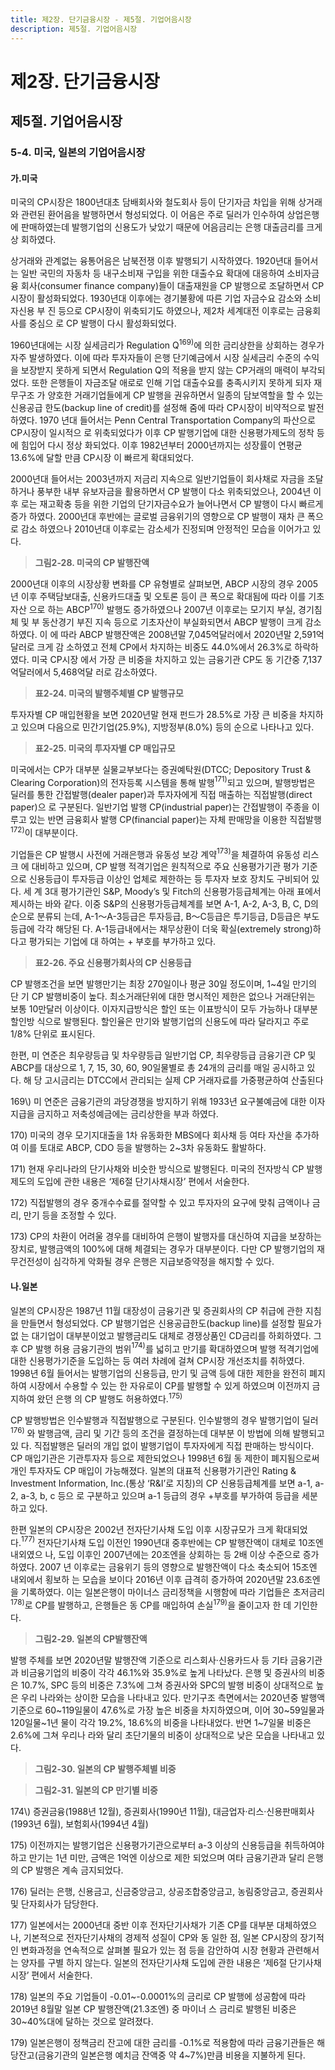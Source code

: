 ```yaml
---
title: 제2장. 단기금융시장 - 제5절. 기업어음시장
description: 제5절. 기업어음시장
---
```


# 제2장. 단기금융시장

## 제5절. 기업어음시장

### 5-4. 미국, 일본의 기업어음시장

#### 가.미국

미국의 CP시장은 1800년대초 담배회사와 철도회사 등이 단기자금 차입을 위해 상거래
와 관련된 환어음을 발행하면서 형성되었다. 이 어음은 주로 딜러가 인수하여 상업은행에
판매하였는데 발행기업의 신용도가 낮았기 때문에 어음금리는 은행 대출금리를 크게 상
회하였다.

상거래와 관계없는 융통어음은 남북전쟁 이후 발행되기 시작하였다. 1920년대 들어서
는 일반 국민의 자동차 등 내구소비재 구입을 위한 대출수요 확대에 대응하여 소비자금융
회사(consumer finance company)들이 대출재원을 CP 발행으로 조달하면서 CP시장이
활성화되었다. 1930년대 이후에는 경기불황에 따른 기업 자금수요 감소와 소비자신용 부
진 등으로 CP시장이 위축되기도 하였으나, 제2차 세계대전 이후로는 금융회사를 중심으
로 CP 발행이 다시 활성화되었다.

1960년대에는 시장 실세금리가 Regulation Q$^{169)}$에 의한 금리상한을 상회하는 경우가
자주 발생하였다. 이에 따라 투자자들이 은행 단기예금에서 시장 실세금리 수준의 수익을
보장받지 못하게 되면서 Regulation Q의 적용을 받지 않는 CP거래의 매력이 부각되었다.
또한 은행들이 자금조달 애로로 인해 기업 대출수요를 충족시키지 못하게 되자 재무구조
가 양호한 거래기업들에게 CP 발행을 권유하면서 일종의 담보역할을 할 수 있는 신용공급
한도(backup line of credit)를 설정해 줌에 따라 CP시장이 비약적으로 발전하였다. 1970
년대 들어서는 Penn Central Transportation Company의 파산으로 CP시장이 일시적으
로 위축되었다가 이후 CP 발행기업에 대한 신용평가제도의 정착 등에 힘입어 다시 정상
화되었다. 이후 1982년부터 2000년까지는 성장률이 연평균 13.6%에 달할 만큼 CP시장
이 빠르게 확대되었다.

2000년대 들어서는 2003년까지 저금리 지속으로 일반기업들이 회사채로 자금을 조달
하거나 풍부한 내부 유보자금을 활용하면서 CP 발행이 다소 위축되었으나, 2004년 이후
로는 재고확충 등을 위한 기업의 단기자금수요가 늘어나면서 CP 발행이 다시 빠르게 증가
하였다. 2000년대 후반에는 글로벌 금융위기의 영향으로 CP 발행이 재차 큰 폭으로 감소
하였으나 2010년대 이후로는 감소세가 진정되며 안정적인 모습을 이어가고 있다.

> __그림2-28. 미국의 CP 발행잔액__

<GCenterImg src ="/fm/2-28.png" caption="그림2-28. 미국의 CP 발행잔액"/>

2000년대 이후의 시장상황 변화를 CP 유형별로 살펴보면, ABCP 시장의 경우 2005년
이후 주택담보대출, 신용카드대출 및 오토론 등이 큰 폭으로 확대됨에 따라 이를 기초자산
으로 하는 ABCP$^{170)}$ 발행도 증가하였으나 2007년 이후로는 모기지 부실, 경기침체 및 부
동산경기 부진 지속 등으로 기초자산이 부실화되면서 ABCP 발행이 크게 감소하였다. 이
에 따라 ABCP 발행잔액은 2008년말 7,045억달러에서 2020년말 2,591억달러로 크게 감
소하였고 전체 CP에서 차지하는 비중도 44.0%에서 26.3%로 하락하였다. 미국 CP시장
에서 가장 큰 비중을 차지하고 있는 금융기관 CP도 동 기간중 7,137억달러에서 5,468억달
러로 감소하였다.

> __표2-24. 미국의 발행주체별 CP 발행규모__

<GCenterImg src ="/fm/t2-24.png" caption="표2-24. 미국의 발행주체별 CP 발행규모"/>

투자자별 CP 매입현황을 보면 2020년말 현재 펀드가 28.5%로 가장 큰 비중을 차지하고
있으며 다음으로 민간기업(25.9%), 지방정부(8.0%) 등의 순으로 나타나고 있다.

> __표2-25. 미국의 투자자별 CP 매입규모__

<GCenterImg src ="/fm/t2-25.png" caption="표2-25. 미국의 투자자별 CP 매입규모"/>

미국에서는 CP가 대부분 실물교부보다는 증권예탁원(DTCC; Depository Trust &
Clearing Corporation)의 전자등록 시스템을 통해 발행$^{171)}$되고 있으며, 발행방법은 딜러를 통한 간접발행(dealer paper)과 투자자에게 직접 매출하는 직접발행(direct paper)으
로 구분된다. 일반기업 발행 CP(industrial paper)는 간접발행이 주종을 이루고 있는 반면
금융회사 발행 CP(financial paper)는 자체 판매망을 이용한 직접발행$^{172)}$이 대부분이다.

기업들은 CP 발행시 사전에 거래은행과 유동성 보강 계약$^{173)}$을 체결하여 유동성 리스크
에 대비하고 있으며, CP 발행 적격기업은 원칙적으로 주요 신용평가기관 평가 기준으로
신용등급이 투자등급 이상인 업체로 제한하는 등 투자자 보호 장치도 구비되어 있다. 세
계 3대 평가기관인 S&P, Moody’s 및 Fitch의 신용평가등급체계는 아래 표에서 제시하는
바와 같다. 이중 S&P의 신용평가등급체계를 보면 A-1, A-2, A-3, B, C, D의 순으로 분류되
는데, A-1〜A-3등급은 투자등급, B〜C등급은 투기등급, D등급은 부도등급에 각각 해당된
다. A-1등급내에서는 채무상환이 더욱 확실(extremely strong)하다고 평가되는 기업에 대
하여는 + 부호를 부가하고 있다.

> __표2-26. 주요 신용평가회사의 CP 신용등급__

<GCenterImg src ="/fm/t2-25.png" caption="표2-26. 주요 신용평가회사의 CP 신용등급"/>

CP 발행조건을 보면 발행만기는 최장 270일이나 평균 30일 정도이며, 1~4일 만기의 단
기 CP 발행비중이 높다. 최소거래단위에 대한 명시적인 제한은 없으나 거래단위는 보통
10만달러 이상이다. 이자지급방식은 할인 또는 이표방식이 모두 가능하나 대부분 할인방
식으로 발행된다. 할인율은 만기와 발행기업의 신용도에 따라 달라지고 주로 1/8% 단위로 표시된다.

한편, 미 연준은 최우량등급 및 차우량등급 일반기업 CP, 최우량등급 금융기관 CP 및
ABCP를 대상으로 1, 7, 15, 30, 60, 90일물별로 총 24개의 금리를 매일 공시하고 있다. 해
당 고시금리는 DTCC에서 관리되는 실제 CP 거래자료를 가중평균하여 산출된다

<GComment>
169\) 미 연준은 금융기관의 과당경쟁을 방지하기 위해 1933년 요구불예금에 대한 이자지급을 금지하고 저축성예금에는 금리상한을 부과
하였다.

170\) 미국의 경우 모기지대출을 1차 유동화한 MBS에다 회사채 등 여타 자산을 추가하여 이를 토대로 ABCP, CDO 등을 발행하는 2~3차
유동화도 활발하다.

171\) 현재 우리나라의 단기사채와 비슷한 방식으로 발행된다. 미국의 전자방식 CP 발행제도의 도입에 관한 내용은 ‘제6절 단기사채시장’
편에서 서술한다.

172\) 직접발행의 경우 중개수수료를 절약할 수 있고 투자자의 요구에 맞춰 금액이나 금리, 만기 등을 조정할 수 있다.

173\) CP의 차환이 어려울 경우를 대비하여 은행이 발행자를 대신하여 지급을 보장하는 장치로, 발행금액의 100%에 대해 체결되는 경우가
대부분이다. 다만 CP 발행기업의 재무건전성이 심각하게 악화될 경우 은행은 지급보증약정을 해지할 수 있다.
</GComment>

#### 나.일본

일본의 CP시장은 1987년 11월 대장성이 금융기관 및 증권회사의 CP 취급에 관한 지침
을 만들면서 형성되었다. CP 발행기업은 신용공급한도(backup line)를 설정할 필요가 없
는 대기업이 대부분이었고 발행금리도 대체로 경쟁상품인 CD금리를 하회하였다. 그 후
CP 발행 허용 금융기관의 범위$^{174)}$를 넓히고 만기를 확대하였으며 발행 적격기업에 대한
신용평가기준을 도입하는 등 여러 차례에 걸쳐 CP시장 개선조치를 취하였다. 1998년 6월
들어서는 발행기업의 신용등급, 만기 및 금액 등에 대한 제한을 완전히 폐지하여 시장에서
수용할 수 있는 한 자유로이 CP를 발행할 수 있게 하였으며 이전까지 금지하여 왔던 은행
의 CP 발행도 허용하였다.$^{175)}$

CP 발행방법은 인수발행과 직접발행으로 구분된다. 인수발행의 경우 발행기업이 딜러$^{176)}$
와 발행금액, 금리 및 기간 등의 조건을 결정하는데 대부분 이 방법에 의해 발행되고 있
다. 직접발행은 딜러의 개입 없이 발행기업이 투자자에게 직접 판매하는 방식이다. CP
매입기관은 기관투자자 등으로 제한되었으나 1998년 6월 동 제한이 폐지됨으로써 개인
투자자도 CP 매입이 가능해졌다. 일본의 대표적 신용평가기관인 Rating & Investment
Information, Inc.(통상 ‘R&I’로 지칭)의 CP 신용등급체계를 보면 a-1, a-2, a-3, b, c 등으
로 구분하고 있으며 a-1 등급의 경우 +부호를 부가하여 등급을 세분하고 있다.

한편 일본의 CP시장은 2002년 전자단기사채 도입 이후 시장규모가 크게 확대되었다.$^{177)}$
전자단기사채 도입 이전인 1990년대 중후반에는 CP 발행잔액이 대체로 10조엔 내외였으
나, 도입 이후인 2007년에는 20조엔을 상회하는 등 2배 이상 수준으로 증가하였다. 2007
년 이후로는 금융위기 등의 영향으로 발행잔액이 다소 축소되어 15조엔 내외에서 횡보하
는 모습을 보이다 2016년 이후 급격히 증가하여 2020년말 23.6조엔을 기록하였다. 이는
일본은행이 마이너스 금리정책을 시행함에 따라 기업들은 초저금리$^{178)}$로 CP를 발행하고,
은행들은 동 CP를 매입하여 손실$^{179)}$을 줄이고자 한 데 기인한다.

> __그림2-29. 일본의 CP발행잔액__

<GCenterImg src ="/fm/2-29.png" caption="그림2-29. 일본의 CP발행잔액"/>

발행 주체를 보면 2020년말 발행잔액 기준으로 리스회사·신용카드사 등 기타 금융기관
과 비금융기업의 비중이 각각 46.1%와 35.9%로 높게 나타났다. 은행 및 증권사의 비중은 10.7%, SPC 등의 비중은 7.3%에 그쳐 증권사와 SPC의 발행 비중이 상대적으로 높은 우리
나라와는 상이한 모습을 나타내고 있다. 만기구조 측면에서는 2020년중 발행액 기준으로
60\~119일물이 47.6%로 가장 높은 비중을 차지하였으며, 이어 30\~59일물과 120일물\~1년
물이 각각 19.2%, 18.6%의 비중을 나타내었다. 반면 1\~7일물 비중은 2.6%에 그쳐 우리나
라와 달리 초단기물의 비중이 상대적으로 낮은 모습을 나타내고 있다.

> __그림2-30. 일본의 CP 발행주체별 비중__

<GCenterImg src ="/fm/2-30.png" caption="그림2-30. 일본의 CP 발행주체별 비중"/>

> __그림2-31. 일본의 CP 만기별 비중__

<GCenterImg src ="/fm/2-31.png" caption="그림2-31. 일본의 CP 만기별 비중"/>

<GComment>
174\) 증권금융(1988년 12월), 증권회사(1990년 11월), 대금업자·리스·신용판매회사(1993년 6월), 보험회사(1994년 4월)

175\) 이전까지는 발행기업은 신용평가기관으로부터 a-3 이상의 신용등급을 취득하여야 하고 만기는 1년 미만, 금액은 1억엔 이상으로 제한
되었으며 여타 금융기관과 달리 은행의 CP 발행은 계속 금지되었다.

176\) 딜러는 은행, 신용금고, 신금중앙금고, 상공조합중앙금고, 농림중앙금고, 증권회사 및 단자회사가 담당한다.

177\) 일본에서는 2000년대 중반 이후 전자단기사채가 기존 CP를 대부분 대체하였으나, 기본적으로 전자단기사채의 경제적 성질이 CP와 동
일한 점, 일본 CP시장의 장기적인 변화과정을 연속적으로 살펴볼 필요가 있는 점 등을 감안하여 시장 현황과 관련해서는 양자를 구별
하지 않는다. 일본의 전자단기사채 도입에 관한 내용은 ‘제6절 단기사채시장’ 편에서 서술한다.

178\) 일본의 주요 기업들이 -0.01~-0.0001%의 금리로 CP 발행에 성공함에 따라 2019년 8월말 일본 CP 발행잔액(21.3조엔) 중 마이너
스 금리로 발행된 비중은 30~40%대에 달하는 것으로 알려졌다.

179\) 일본은행이 정책금리 잔고에 대한 금리를 -0.1%로 적용함에 따라 금융기관들은 해당잔고(금융기관의 일본은행 예치금 잔액중 약
4~7%)만큼 비용을 지불하게 된다.
</GComment>

